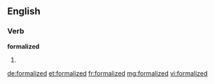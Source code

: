 ==English==

===Verb===
'''formalized'''

# {{past of|formalize}}

[[de:formalized]]
[[et:formalized]]
[[fr:formalized]]
[[mg:formalized]]
[[vi:formalized]]